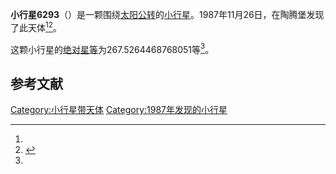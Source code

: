 {{Infobox planet
| bgcolour = #FFFFC0
| name = 6293 Oberpfalz
| symbol = 
| image = 
| caption = 
| discovery = yes
| discovery_ref = 
| discoverer = {{link-en|佛蒙特·伯根|Freimut Börngen}}
| discovery_site = [[陶腾堡|陶腾堡]] 
| discovered = 1987年11月26日
| designations = yes
| mp_name = 
| named_after = 
| alt_names = 1987 WV1/ 1980 TW12 / 1990 RA2
| mp_category = [[主带小行星|主带小行星]]
| orbit_ref = <ref name="a">[http://ssd.jpl.nasa.gov/sbdb.cgi?sstr=6293 6293 Oberpfalz] {{Wayback|url=http://ssd.jpl.nasa.gov/sbdb.cgi?sstr=6293 |date=20140831004854 }}，小行星數據庫瀏覽器（JPL Small-Body Database Browser）－[[美国国家航空航天局|美国国家航空航天局]]喷气推进实验室</ref>
| epoch = 2456400.5 (2013年4月18日更新)
| aphelion = {{convert|2.614610967383284|AU|km|3|abbr=on|lk=out}}
| perihelion = {{convert|1.896611937211221|AU|km|3|abbr=on}}
| semimajor = {{convert|2.255611452297253|AU|km|3|abbr=on}}
| eccentricity = 0.159158402
| period = 1237.356555 [[日|日]]<br />3.39[[儒略年|儒略年]]
| avg_speed = 
| inclination = .9376971782372358
| asc_node = 138.1680181410125
| mean_anomaly = 
| arg_peri = 267.5264468768051
| satellites = 
| physical_characteristics = yes
| dimensions = 
| mass = 
| density = 
| surface_grav = 
| escape_velocity = 
| sidereal_day = 
| axial_tilt = 
| pole_ecliptic_lat = 
| pole_ecliptic_lon = 
| albedo = 
| temperatures= 
| temp_name1 = 
| mean_temp_1 = 
| max_temp_1 = 
| temp_name2 = 
| max_temp_2 = 
| spectral_type = 
| abs_magnitude = 267.5264468768051
}}

'''小行星6293'''（{{lang-en|6293 Oberpfalz}}）是一颗围绕[[太阳|太阳]][[公转|公转]]的[[小行星|小行星]]。1987年11月26日，{{link-en|佛蒙特·伯根|Freimut Börngen}}在陶腾堡发现了此天体<ref name="a" /><ref>{{cite news|title=小行星列表|url=http://cfa-www.harvard.edu/iau/lists/NumberedMPs.txt|accessdate=2013-07-08|newspaper=哈佛大学|archive-date=2008-05-17|archive-url=https://web.archive.org/web/20080517010638/http://cfa-www.harvard.edu/iau/lists/NumberedMPs.txt|dead-url=no}}</ref>。

这颗小行星的[[绝对星等|绝对星等]]为267.5264468768051等<ref name="a" />。

==参考文献==
{{reflist}}
{{Minor Planet Number|[[小行星6292|小行星6292]]|[[小行星6294|小行星6294]]}}

{{小天体}}

[[Category:小行星带天体|Category:小行星带天体]]
[[Category:1987年发现的小行星|Category:1987年发现的小行星]]

{{asteroid-stub}}